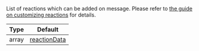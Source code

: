 List of reactions which can be added on message.
Please refer to [the guide on customizing reactions](/reactnative/guides/message-customization#message-with-custom-reactions) for details.

| Type  | Default                                                                                                                                                             |
| ----- | ------------------------------------------------------------------------------------------------------------------------------------------------------------------- |
| array | [reactionData](https://github.com/GetStream/stream-chat-react-native/blob/182f1047a1417da64047a12f9a6cfaf1252cfbd8/package/src/components/Channel/Channel.tsx#L129) |
